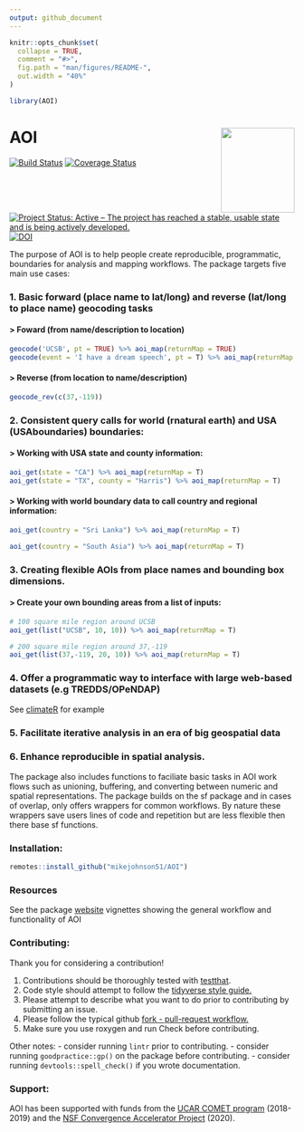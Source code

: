 ```yaml
---
output: github_document
---
```


<!-- README.md is generated from README.Rmd. Please edit that file -->

```r
knitr::opts_chunk$set(
  collapse = TRUE,
  comment = "#>",
  fig.path = "man/figures/README-",
  out.width = "40%"
)

library(AOI)
```

# AOI <img src="man/figures/logo.png" width=130 height = 150 align="right" />

[![Build Status][image-1]][1] 
[![Coverage Status](https://img.shields.io/coveralls/mikejohnson51/AOI.svg)](https://coveralls.io/r/mikejohnson51/AOI?branch=master)
[![Project Status: Active – The project has reached a stable, usable state and is being actively developed.](https://www.repostatus.org/badges/latest/active.svg)](https://www.repostatus.org/#active)
[![DOI][image-3]][3]

The purpose of AOI is to help people create reproducible, programmatic, boundaries for analysis and mapping workflows. The package targets five main use cases:

### 1. Basic forward (place name to lat/long) and reverse (lat/long to place name) geocoding tasks

#### > Foward (from name/description to location)

```r
geocode('UCSB', pt = TRUE) %>% aoi_map(returnMap = TRUE)
geocode(event = 'I have a dream speech', pt = T) %>% aoi_map(returnMap = TRUE)
```

#### > Reverse (from location to name/description)

```r
geocode_rev(c(37,-119))
```

### 2. Consistent query calls for world (rnatural earth) and USA (USAboundaries) boundaries:

#### > Working with USA state and county information:

```r
aoi_get(state = "CA") %>% aoi_map(returnMap = T)
aoi_get(state = "TX", county = "Harris") %>% aoi_map(returnMap = T)
```

#### > Working with world boundary data to call country and regional information:

```r
aoi_get(country = "Sri Lanka") %>% aoi_map(returnMap = T)

aoi_get(country = "South Asia") %>% aoi_map(returnMap = T)
```


### 3. Creating flexible AOIs from place names and bounding box dimensions. 

#### > Create your own bounding areas from a list of inputs:

```r
# 100 square mile region around UCSB
aoi_get(list("UCSB", 10, 10)) %>% aoi_map(returnMap = T)

# 200 square mile region around 37,-119
aoi_get(list(37,-119, 20, 10)) %>% aoi_map(returnMap = T)

```

### 4. Offer a programmatic way to interface with large web-based datasets (e.g TREDDS/OPeNDAP)

See [climateR](https://github.com/mikejohnson51/climateR) for example

### 5. Facilitate iterative analysis in an era of big geospatial data 

### 6. Enhance reproducible in spatial analysis.

The package also includes functions to faciliate basic tasks in AOI work flows such as unioning, buffering, and converting between numeric and spatial representations. The package builds on the sf package and in cases of overlap, only offers wrappers for common workflows. By  nature these wrappers save users lines of code and repetition but are less flexible then there base sf functions. 

### Installation:

```r
remotes::install_github("mikejohnson51/AOI")
```


### Resources
See the package [website](https://mikejohnson51.github.io/AOI/) vignettes showing the general workflow and functionality of AOI  


### Contributing:

Thank you for considering a contribution!

1) Contributions should be thoroughly tested with [testthat](https://testthat.r-lib.org/).  
2) Code style should attempt to follow the [tidyverse style guide.](http://style.tidyverse.org/)  
3) Please attempt to describe what you want to do prior to contributing by submitting an issue.  
4) Please follow the typical github [fork - pull-request workflow.](https://gist.github.com/Chaser324/ce0505fbed06b947d962)  
5) Make sure you use roxygen and run Check before contributing.

Other notes:
- consider running `lintr` prior to contributing.
- consider running `goodpractice::gp()` on the package before contributing.
- consider running `devtools::spell_check()` if you wrote documentation.

### Support:

AOI has been supported with funds from the [UCAR COMET program][15] (2018-2019) and the [NSF Convergence Accelerator Project][16] (2020).

[1]:	https://travis-ci.org/mikejohnson51/AOI
[2]:	https://coveralls.io/github/mikejohnson51/AOI?branch=master
[3]:	https://zenodo.org/badge/latestdoi/139353238
[4]:	./articles/clipAreas.html
[5]:	./articles/stateCounty.html
[6]:	./articles/clipAreas.html
[7]:	./articles/tools.html
[8]:	./articles/useCases.html
[9]:	https://github.com/mikejohnson51/HydroData
[10]:	https://github.com/mikejohnson51/NWM
[11]:	https://github.com/mikejohnson51/FlowFinder
[12]:	https://mikejohnson51.github.io
[13]:	https://geog.ucsb.edu
[14]:	http://www.geog.ucsb.edu/~kclarke/
[15]:	http://www.comet.ucar.edu
[16]:	https://nsf.gov/awardsearch/showAward?AWD_ID=1937099&HistoricalAwards=false


[image-1]:	https://travis-ci.org/mikejohnson51/AOI.svg?branch=master
[image-2]:	https://img.shields.io/coveralls/github/mikejohnson51/AOI.svg
[image-3]:	https://zenodo.org/badge/139353238.svg

